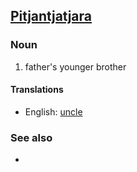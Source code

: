 ==[[Pitjantjatjara]]==
===Noun===
'''{{Unicode|[[mama]] [[maḻatja]]}}'''

# father's younger brother

====Translations====
*English: [[uncle]]

===See also===
*{{Unicode|[[mama puḻka]]}}